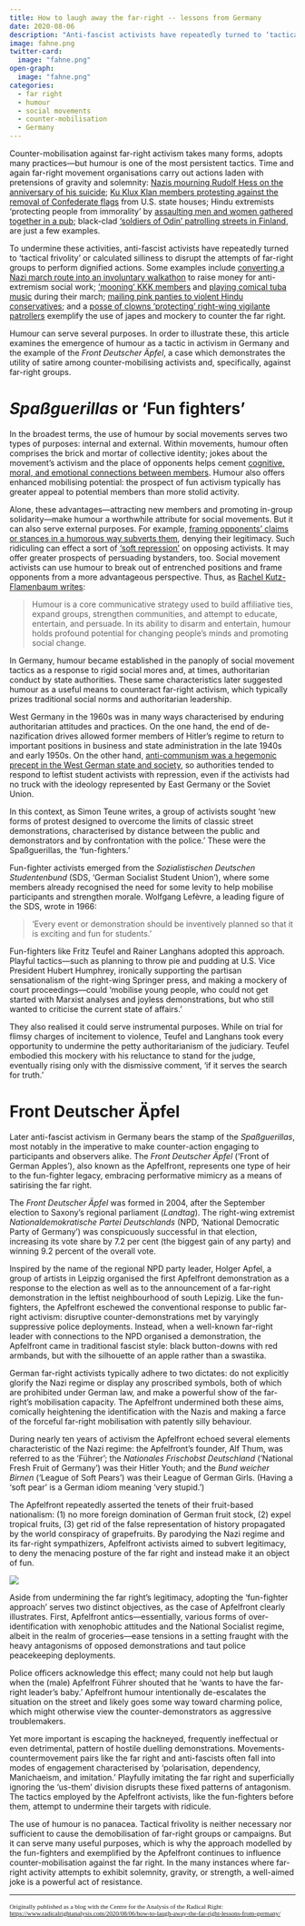 ```yaml
---
title: How to laugh away the far-right -- lessons from Germany
date: 2020-08-06
description: "Anti-fascist activists have repeatedly turned to ‘tactical frivolity’ or calculated silliness to disrupt the attempts of far-right groups to perform dignified actions."
image: fahne.png
twitter-card:
  image: "fahne.png"
open-graph:
  image: "fahne.png"
categories:
  - far right
  - humour
  - social movements
  - counter-mobilisation
  - Germany
---
```


Counter-mobilisation against far-right activism takes many forms, adopts many practices—but humour is one of the most persistent tactics. Time and again far-right movement organisations carry out actions laden with pretensions of gravity and solemnity: [Nazis mourning Rudolf Hess on the anniversary of his suicide](https://www.antifainfoblatt.de/tags/rudolf-he%C3%9F-gedenkmarsch); [Ku Klux Klan members protesting against the removal of Confederate flags](https://de.reuters.com/news/picture/kkk-members-rally-idUSRTX1KV2L) from U.S. state houses; Hindu extremists ‘protecting people from immorality’ by [assaulting men and women gathered together in a pub](https://economictimes.indiatimes.com/news/politics-and-nation/mangalore-pub-attack-17-held-ram-sena-unapologetic/articleshow/4033613.cms); black-clad [‘soldiers of Odin’ patrolling streets in Finland](https://www.reuters.com/article/us-europe-migrants-finland-idUSKCN0UR20G20160113), are just a few examples.

To undermine these activities, anti-fascist activists have repeatedly turned to ‘tactical frivolity’ or calculated silliness to disrupt the attempts of far-right groups to perform dignified actions. Some examples include [converting a Nazi march route into an involuntary walkathon](https://www.theguardian.com/world/2014/nov/18/neo-nazis-tricked-into-raising-10000-for-charity) to raise money for anti-extremism social work; [‘mooning’ KKK members](https://apnews.com/60c99721a7644e3fd866153db8086856) and [playing comical tuba music](https://www.thedailybeast.com/meet-the-man-who-beat-the-kkk-with-a-tuba) during their march; [mailing pink panties to violent Hindu conservatives](https://feminisminindia.com/2019/06/20/pink-chaddi-campaign/); and a [posse of clowns ‘protecting’ right-wing vigilante patrollers](https://www.bbc.com/news/blogs-news-from-elsewhere-35343392) exemplify the use of japes and mockery to counter the far right.

Humour can serve several purposes. In order to illustrate these, this article examines the emergence of humour as a tactic in activism in Germany and the example of the *Front Deutscher Äpfel*, a case which demonstrates the utility of satire among counter-mobilising activists and, specifically, against far-right groups.

# *Spaßguerillas* or ‘Fun fighters’

In the broadest terms, the use of humour by social movements serves two types of purposes: internal and external. Within movements, humour often comprises the brick and mortar of collective identity; jokes about the movement’s activism and the place of opponents helps cement [cognitive, moral, and emotional connections between members](https://voidnetwork.gr/wp-content/uploads/2016/09/Collective-Identity-and-Social-Movements-by-Francesca-Polletta-and-James-M.-Jasper-.pdf). Humour also offers enhanced mobilising potential: the prospect of fun activism typically has greater appeal to potential members than more stolid activity.

Alone, these advantages—attracting new members and promoting in-group solidarity—make humour a worthwhile attribute for social movements. But it can also serve external purposes. For example, [framing opponents’ claims or stances in a humorous way subverts them](https://www.emerald.com/insight/content/doi/10.1108/S0163-786X20150000038007/full/html), denying their legitimacy. Such ridiculing can effect a sort of [‘soft repression’](https://www.emerald.com/insight/content/doi/10.1016/S0163-786X(04)25004-2/full/html) on opposing activists. It may offer greater prospects of persuading bystanders, too. Social movement activists can use humour to break out of entrenched positions and frame opponents from a more advantageous perspective. Thus, as [Rachel Kutz-Flamenbaum writes](https://onlinelibrary.wiley.com/doi/epdf/10.1111/soc4.12138):

> Humour is a core communicative strategy used to build affiliative ties, expand groups, strengthen communities, and attempt to educate, entertain, and persuade. In its ability to disarm and entertain, humour holds profound potential for changing people’s minds and promoting social change.

In Germany, humour became established in the panoply of social movement tactics as a response to rigid social mores and, at times, authoritarian conduct by state authorities. These same characteristics later suggested humour as a useful means to counteract far-right activism, which typically prizes traditional social norms and authoritarian leadership.

West Germany in the 1960s was in many ways characterised by enduring authoritarian attitudes and practices. On the one hand, the end of de-nazification drives allowed former members of Hitler’s regime to return to important positions in business and state administration in the late 1940s and early 1950s. On the other hand, [anti-communism was a hegemonic precept in the West German state and society](https://www.cambridge.org/core/services/aop-cambridge-core/content/view/B99D4D3934318B1EB271446E6F6DE4E0/S002085900700315Xa.pdf/humour_as_a_guerrilla_tactic_the_west_german_student_movements_mockery_of_the_establishment.pdf), so authorities tended to respond to leftist student activists with repression, even if the activists had no truck with the ideology represented by East Germany or the Soviet Union.

In this context, as Simon Teune writes, a group of activists sought ‘new forms of protest designed to overcome the limits of classic street demonstrations, characterised by distance between the public and demonstrators and by confrontation with the police.’ These were the Spaßguerillas, the ‘fun-fighters.’

Fun-fighter activists emerged from the *Sozialistischen Deutschen Studentenbund* (SDS, ‘German Socialist Student Union’), where some members already recognised the need for some levity to help mobilise participants and strengthen morale. Wolfgang Lefèvre, a leading figure of the SDS, wrote in 1966:

> ‘Every event or demonstration should be inventively planned so that it is exciting and fun for students.’

Fun-fighters like Fritz Teufel and Rainer Langhans adopted this approach. Playful tactics—such as planning to throw pie and pudding at U.S. Vice President Hubert Humphrey, ironically supporting the partisan sensationalism of the right-wing Springer press, and making a mockery of court proceedings—could ‘mobilise young people, who could not get started with Marxist analyses and joyless demonstrations, but who still wanted to criticise the current state of affairs.’

They also realised it could serve instrumental purposes. While on trial for flimsy charges of incitement to violence, Teufel and Langhans took every opportunity to undermine the petty authoritarianism of the judiciary. Teufel embodied this mockery with his reluctance to stand for the judge, eventually rising only with the dismissive comment, ‘if it serves the search for truth.’

# Front Deutscher Äpfel

Later anti-fascist activism in Germany bears the stamp of the *Spaßguerillas*, most notably in the imperative to make counter-action engaging to participants and observers alike. The *Front Deutscher Äpfel* (‘Front of German Apples’), also known as the Apfelfront, represents one type of heir to the fun-fighter legacy, embracing performative mimicry as a means of satirising the far right.

The *Front Deutscher Äpfel* was formed in 2004, after the September election to Saxony’s regional parliament (*Landtag*). The right-wing extremist *Nationaldemokratische Partei Deutschlands* (NPD, ‘National Democratic Party of Germany’) was conspicuously successful in that election, increasing its vote share by 7.2 per cent (the biggest gain of any party) and winning 9.2 percent of the overall vote.

Inspired by the name of the regional NPD party leader, Holger Apfel, a group of artists in Leipzig organised the first Apfelfront demonstration as a response to the election as well as to the announcement of a far-right demonstration in the leftist neighbourhood of south Lepizig. Like the fun-fighters, the Apfelfront eschewed the conventional response to public far-right activism: disruptive counter-demonstrations met by varyingly suppressive police deployments. Instead, when a well-known far-right leader with connections to the NPD organised a demonstration, the Apfelfront came in traditional fascist style: black button-downs with red armbands, but with the silhouette of an apple rather than a swastika.

German far-right activists typically adhere to two dictates: do not explicitly glorify the Nazi regime or display any proscribed symbols, both of which are prohibited under German law, and make a powerful show of the far-right’s mobilisation capacity. The Apfelfront undermined both these aims, comically heightening the identification with the Nazis and making a farce of the forceful far-right mobilisation with patently silly behaviour.

During nearly ten years of activism the Apfelfront echoed several elements characteristic of the Nazi regime: the Apfelfront’s founder, Alf Thum, was referred to as the ‘Führer’; the *Nationales Frischobst Deutschland* (‘National Fresh Fruit of Germany’) was their Hitler Youth; and the *Bund weicher Birnen* (‘League of Soft Pears’) was their League of German Girls. (Having a ‘soft pear’ is a German idiom meaning ‘very stupid.’)

The Apfelfront repeatedly asserted the tenets of their fruit-based nationalism: (1) no more foreign domination of German fruit stock, (2) expel tropical fruits, (3) get rid of the false representation of history propagated by the world conspiracy of grapefruits. By parodying the Nazi regime and its far-right sympathizers, Apfelfront activists aimed to subvert legitimacy, to deny the menacing posture of the far right and instead make it an object of fun.

![](flieger2.png)

Aside from undermining the far right’s legitimacy, adopting the ‘fun-fighter approach’ serves two distinct objectives, as the case of Apfelfront clearly illustrates. First, Apfelfront antics—essentially, various forms of over-identification with xenophobic attitudes and the National Socialist regime, albeit in the realm of groceries—ease tensions in a setting fraught with the heavy antagonisms of opposed demonstrations and taut police peacekeeping deployments.

Police officers acknowledge this effect; many could not help but laugh when the (male) Apfelfront Führer shouted that he ‘wants to have the far-right leader’s baby.’ Apfelfront humour intentionally de-escalates the situation on the street and likely goes some way toward charming police, which might otherwise view the counter-demonstrators as aggressive troublemakers.

Yet more important is escaping the hackneyed, frequently ineffectual or even detrimental, pattern of hostile duelling demonstrations. Movements-countermovement pairs like the far right and anti-fascists often fall into modes of engagement characterised by ‘polarisation, dependency, Manichaeism, and imitation.’ Playfully imitating the far right and superficially ignoring the ‘us-them’ division disrupts these fixed patterns of antagonism. The tactics employed by the Apfelfront activists, like the fun-fighters before them, attempt to undermine their targets with ridicule.

The use of humour is no panacea. Tactical frivolity is neither necessary nor sufficient to cause the demobilisation of far-right groups or campaigns. But it can serve many useful purposes, which is why the approach modelled by the fun-fighters and exemplified by the Apfelfront continues to influence counter-mobilisation against the far right. In the many instances where far-right activity attempts to exhibit solemnity, gravity, or strength, a well-aimed joke is a powerful act of resistance.

******

<span style="font-family:Garamond; font-size:0.8em;">Originally published as a blog with the Centre for the Analysis of the Radical Right: <a href="https://www.radicalrightanalysis.com/2020/08/06/how-to-laugh-away-the-far-right-lessons-from-germany/">https://www.radicalrightanalysis.com/2020/08/06/how-to-laugh-away-the-far-right-lessons-from-germany/</a></span>
